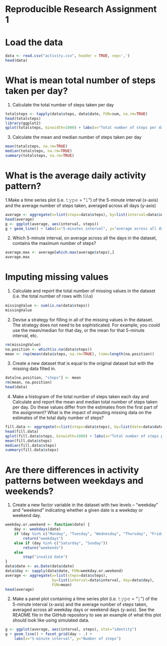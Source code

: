 Reproducible Research Assignment 1
=====================================

# Load the data
```r
data <- read.csv("activity.csv", header = TRUE, sep=',')
head(data)
```

# What is mean total number of steps taken per day?
1. Calculate the total number of steps taken per day
```r
totalsteps <- tapply(data$steps, data$date, FUN=sum, na.rm=TRUE)
head(totalsteps)
library(ggplot2)
qplot(totalsteps, binwidth=1000) + labs(x="Total number of steps per day")
```

3. Calculate the mean and median number of steps taken per day
```r
mean(totalsteps, na.rm=TRUE)
median(totalsteps, na.rm=TRUE)
summary(totalsteps, na.rm=TRUE)
```

# What is the average daily activity pattern?

1.Make a time series plot (i.e. 𝚝𝚢𝚙𝚎 = "𝚕") of the 5-minute interval (x-axis) and the average number of steps taken, averaged across all days (y-axis)
```r
average <- aggregate(x=list(steps=data$steps), by=list(interval=data$interval), FUN=sum, na.rm=TRUE)
head(average)
g <- ggplot(average, aes(interval, steps))
g + geom_line() + labs(x="5-minutes interval", y="average across all days")
```

2. Which 5-minute interval, on average across all the days in the dataset, contains the maximum number of steps?
```r
average.max <- average[which.max(average$steps),]
average.max
```

# Imputing missing values
1. Calculate and report the total number of missing values in the dataset (i.e. the total number of rows with 𝙽𝙰s)
```r
missingValue <- sum(is.na(data$steps))
missingValue
```

2. Devise a strategy for filling in all of the missing values in the dataset. The strategy does not need to be sophisticated. For example, you could use the mean/median for that day, or the mean for that 5-minute interval, etc.
```r
rm(missingValue)
na.position <- which(is.na(data$steps))
mean <- rep(mean(data$steps, na.rm=TRUE), time=length(na.position))
```

3. Create a new dataset that is equal to the original dataset but with the missing data filled in.
```r
data[na.position, "steps"] <- mean
rm(mean, na.position)
head(data)
```

4. Make a histogram of the total number of steps taken each day and Calculate and report the mean and median total number of steps taken per day. Do these values differ from the estimates from the first part of the assignment? What is the impact of imputing missing data on the estimates of the total daily number of steps?
```r
fill.data <- aggregate(x=list(steps=data$steps), by=list(date=data$date), FUN=sum)
head(fill.data)
qplot(fill.data$steps, binwidth=1000) + labs(x="Total number of steps per day")
mean(fill.data$steps)
median(fill.data$steps)
summary(fill.data$steps)
```

# Are there differences in activity patterns between weekdays and weekends?
1. Create a new factor variable in the dataset with two levels – “weekday” and “weekend” indicating whether a given date is a weekday or weekend day.
```r
weekday.or.weekend <- function(date) {
    day <- weekdays(date)
    if (day %in% c("Monday", "Tuesday", "Wednesday", "Thursday", "Friday"))
        return("weekdays")
    else if (day %in% c("Saturday", "Sunday"))
        return("weekends")
    else
        stop("invalid date")
}
data$date <- as.Date(data$date)
data$day <- sapply(data$date, FUN=weekday.or.weekend)
average <- aggregate(x=list(steps=data$steps), 
                     by=list(interval=data$interval, day=data$day), 
                     FUN=mean)
head(average)
```

2. Make a panel plot containing a time series plot (i.e. 𝚝𝚢𝚙𝚎 = "𝚕") of the 5-minute interval (x-axis) and the average number of steps taken, averaged across all weekday days or weekend days (y-axis). See the README file in the GitHub repository to see an example of what this plot should look like using simulated data.
```r
g <- ggplot(average, aes(interval, steps), stat="identity")
g + geom_line() + facet_grid(day ~ .) +
    labs(x="5-minute interval", y="Number of steps")
```

